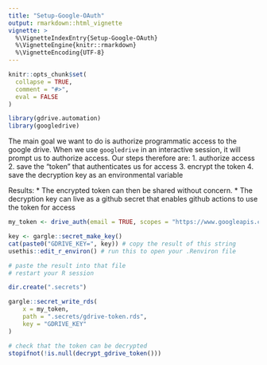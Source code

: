 ```yaml
---
title: "Setup-Google-OAuth"
output: rmarkdown::html_vignette
vignette: >
  %\VignetteIndexEntry{Setup-Google-OAuth}
  %\VignetteEngine{knitr::rmarkdown}
  %\VignetteEncoding{UTF-8}
---
```


```r
knitr::opts_chunk$set(
  collapse = TRUE,
  comment = "#>", 
  eval = FALSE
)
```

```r
library(gdrive.automation)
library(googledrive)
```

The main goal we want to do is authorize programmatic access to the google drive. When we use `googledrive` in an interactive session, it will prompt us to authorize access. Our steps therefore are:
1. authorize access
2. save the "token" that authenticates us for access
3. encrypt the token
4. save the decryption key as an environmental variable

Results:
* The encrypted token can then be shared without concern.
* The decryption key can live as a github secret that enables github actions to use the token for access

```r
my_token <- drive_auth(email = TRUE, scopes = "https://www.googleapis.com/auth/drive", cache = FALSE)
```

```r
key <- gargle::secret_make_key()
cat(paste0("GDRIVE_KEY=", key)) # copy the result of this string
usethis::edit_r_environ() # run this to open your .Renviron file

# paste the result into that file
# restart your R session
```

```r
dir.create(".secrets")

gargle::secret_write_rds(
    x = my_token, 
    path = ".secrets/gdrive-token.rds", 
    key = "GDRIVE_KEY"
)

# check that the token can be decrypted
stopifnot(!is.null(decrypt_gdrive_token()))
```

